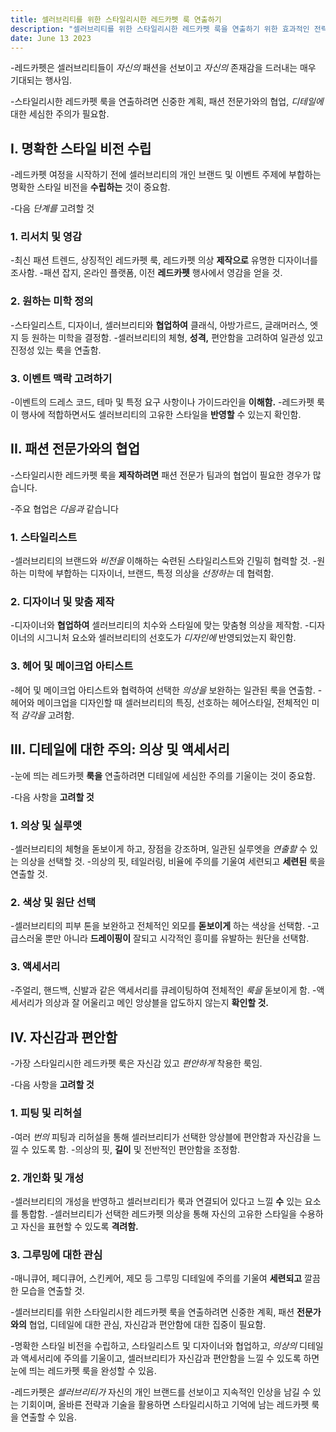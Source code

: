 ```yaml
---
title: 셀러브리티를 위한 스타일리시한 레드카펫 룩 연출하기
description: "셀러브리티를 위한 스타일리시한 레드카펫 룩을 연출하기 위한 효과적인 전략과 기법에 대해 설명합니다."
date: June 13 2023
---
```


-레드카펫은 셀러브리티들이 _자신의_ 패션을 선보이고 _자신의_ 존재감을 드러내는 매우 기대되는 행사임. 


-스타일리시한 레드카펫 룩을 연출하려면 신중한 계획, 패션 전문가와의 협업, _디테일에_ 대한 세심한 주의가 필요함. 




## I. 명확한 스타일 비전 수립
-레드카펫 여정을 시작하기 전에 셀러브리티의 개인 브랜드 및 이벤트 주제에 부합하는 명확한 스타일 비전을 **수립하는** 것이 중요함. 


-다음 _단계를_ 고려할 것

### 1. 리서치 및 영감
-최신 패션 트렌드, 상징적인 레드카펫 룩, 레드카펫 의상 **제작으로** 유명한 디자이너를 조사함.
-패션 잡지, 온라인 플랫폼, 이전 **레드카펫** 행사에서 영감을 얻을 것.
### 2. 원하는 미학 정의
-스타일리스트, 디자이너, 셀러브리티와 **협업하여** 클래식, 아방가르드, 글래머러스, 엣지 등 원하는 미학을 결정함.
-셀러브리티의 체형, **성격,** 편안함을 고려하여 일관성 있고 진정성 있는 룩을 연출함.
### 3. 이벤트 맥락 고려하기
-이벤트의 드레스 코드, 테마 및 특정 요구 사항이나 가이드라인을 **이해함.**
-레드카펫 룩이 행사에 적합하면서도 셀러브리티의 고유한 스타일을 **반영할** 수 있는지 확인함.
## II. 패션 전문가와의 협업
-스타일리시한 레드카펫 룩을 **제작하려면** 패션 전문가 팀과의 협업이 필요한 경우가 많습니다. 


-주요 협업은 _다음과_ 같습니다

### 1. 스타일리스트
-셀러브리티의 브랜드와 _비전을_ 이해하는 숙련된 스타일리스트와 긴밀히 협력할 것.
-원하는 미학에 부합하는 디자이너, 브랜드, 특정 의상을 _선정하는_ 데 협력함.
### 2. 디자이너 및 맞춤 제작
-디자이너와 **협업하여** 셀러브리티의 치수와 스타일에 맞는 맞춤형 의상을 제작함.
-디자이너의 시그니처 요소와 셀러브리티의 선호도가 _디자인에_ 반영되었는지 확인함.
### 3. 헤어 및 메이크업 아티스트
-헤어 및 메이크업 아티스트와 협력하여 선택한 _의상을_ 보완하는 일관된 룩을 연출함.
-헤어와 메이크업을 디자인할 때 셀러브리티의 특징, 선호하는 헤어스타일, 전체적인 미적 _감각을_ 고려함.
## III. 디테일에 대한 주의: 의상 및 액세서리
-눈에 띄는 레드카펫 **룩을** 연출하려면 디테일에 세심한 주의를 기울이는 것이 중요함. 


-다음 사항을 **고려할 것**

### 1. 의상 및 실루엣
-셀러브리티의 체형을 돋보이게 하고, 장점을 강조하며, 일관된 실루엣을 _연출할_ 수 있는 의상을 선택할 것.
-의상의 핏, 테일러링, 비율에 주의를 기울여 세련되고 **세련된** 룩을 연출할 것.
### 2. 색상 및 원단 선택
-셀러브리티의 피부 톤을 보완하고 전체적인 외모를 **돋보이게** 하는 색상을 선택함.
-고급스러울 뿐만 아니라 **드레이핑이** 잘되고 시각적인 흥미를 유발하는 원단을 선택함.
### 3. 액세서리
-주얼리, 핸드백, 신발과 같은 액세서리를 큐레이팅하여 전체적인 _룩을_ 돋보이게 함.
-액세서리가 의상과 잘 어울리고 메인 앙상블을 압도하지 않는지 **확인할 것.**
## IV. 자신감과 편안함
-가장 스타일리시한 레드카펫 룩은 자신감 있고 _편안하게_ 착용한 룩임. 


-다음 사항을 **고려할 것**

### 1. 피팅 및 리허설
-여러 _번의_ 피팅과 리허설을 통해 셀러브리티가 선택한 앙상블에 편안함과 자신감을 느낄 수 있도록 함.
-의상의 핏, **길이** 및 전반적인 편안함을 조정함.
### 2. 개인화 및 개성
-셀러브리티의 개성을 반영하고 셀러브리티가 룩과 연결되어 있다고 느낄 **수** 있는 요소를 통합함.
-셀러브리티가 선택한 레드카펫 의상을 통해 자신의 고유한 스타일을 수용하고 자신을 표현할 수 있도록 **격려함.**
### 3. 그루밍에 대한 관심
-매니큐어, 페디큐어, 스킨케어, 제모 등 그루밍 디테일에 주의를 기울여 **세련되고** 깔끔한 모습을 연출할 것.

-셀러브리티를 위한 스타일리시한 레드카펫 룩을 연출하려면 신중한 계획, 패션 **전문가와의** 협업, 디테일에 대한 관심, 자신감과 편안함에 대한 집중이 필요함. 


-명확한 스타일 비전을 수립하고, 스타일리스트 및 디자이너와 협업하고, _의상의_ 디테일과 액세서리에 주의를 기울이고, 셀러브리티가 자신감과 편안함을 느낄 수 있도록 하면 눈에 띄는 레드카펫 룩을 완성할 수 있음. 


-레드카펫은 _셀러브리티가_ 자신의 개인 브랜드를 선보이고 지속적인 인상을 남길 수 있는 기회이며, 올바른 전략과 기술을 활용하면 스타일리시하고 기억에 남는 레드카펫 룩을 연출할 수 있음.